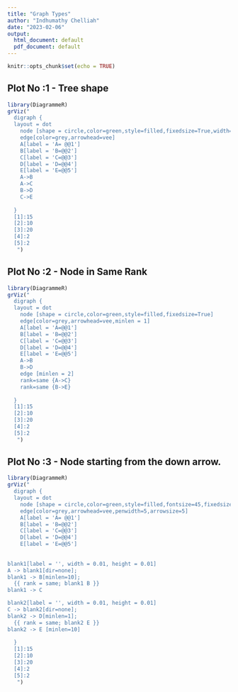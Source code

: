 ---
title: "Graph Types"
author: "Indhumathy Chelliah"
date: "2023-02-06"
output:
  html_document: default
  pdf_document: default
---

```{r setup, include=FALSE}
knitr::opts_chunk$set(echo = TRUE)
```



## Plot No :1 - Tree shape

```{r , echo=FALSE}
library(DiagrammeR)
grViz("
  digraph {
  layout = dot
    node [shape = circle,color=green,style=filled,fixedsize=True,width=0.6]
    edge[color=grey,arrowhead=vee]
    A[label = 'A= @@1']
    B[label = 'B=@@2']
    C[label = 'C=@@3']
    D[label = 'D=@@4']
    E[label = 'E=@@5']
    A->B
    A->C
    B->D
    C->E
    
  }
  [1]:15
  [2]:10
  [3]:20
  [4]:2
  [5]:2
   ")

```
## Plot No :2 - Node in Same Rank
```{r , echo=FALSE}
library(DiagrammeR)
grViz("
  digraph {
  layout = dot
    node [shape = circle,color=green,style=filled,fixedsize=True]
    edge[color=grey,arrowhead=vee,minlen = 1]
    A[label = 'A=@@1']
    B[label = 'B=@@2']
    C[label = 'C=@@3']
    D[label = 'D=@@4']
    E[label = 'E=@@5']
    A->B
    B->D
    edge [minlen = 2]
    rank=same {A->C}
    rank=same {B->E}
    
  }
  [1]:15
  [2]:10
  [3]:20
  [4]:2
  [5]:2
   ")

```
## Plot No :3 - Node starting from the down arrow.
```{r , echo=FALSE}
library(DiagrammeR)
grViz("
  digraph {
  layout = dot
    node [shape = circle,color=green,style=filled,fontsize=45,fixedsize=True,width=4.0]
    edge[color=grey,arrowhead=vee,penwidth=5,arrowsize=5]
    A[label = 'A= @@1']
    B[label = 'B=@@2']
    C[label = 'C=@@3']
    D[label = 'D=@@4']
    E[label = 'E=@@5']
    
    
blank1[label = '', width = 0.01, height = 0.01]   
A -> blank1[dir=none];
blank1 -> B[minlen=10];
  {{ rank = same; blank1 B }}
blank1 -> C

blank2[label = '', width = 0.01, height = 0.01]   
C -> blank2[dir=none];
blank2 -> D[minlen=1];
  {{ rank = same; blank2 E }}
blank2 -> E [minlen=10]
    
  }
  [1]:15
  [2]:10
  [3]:20
  [4]:2
  [5]:2
   ")

```





























